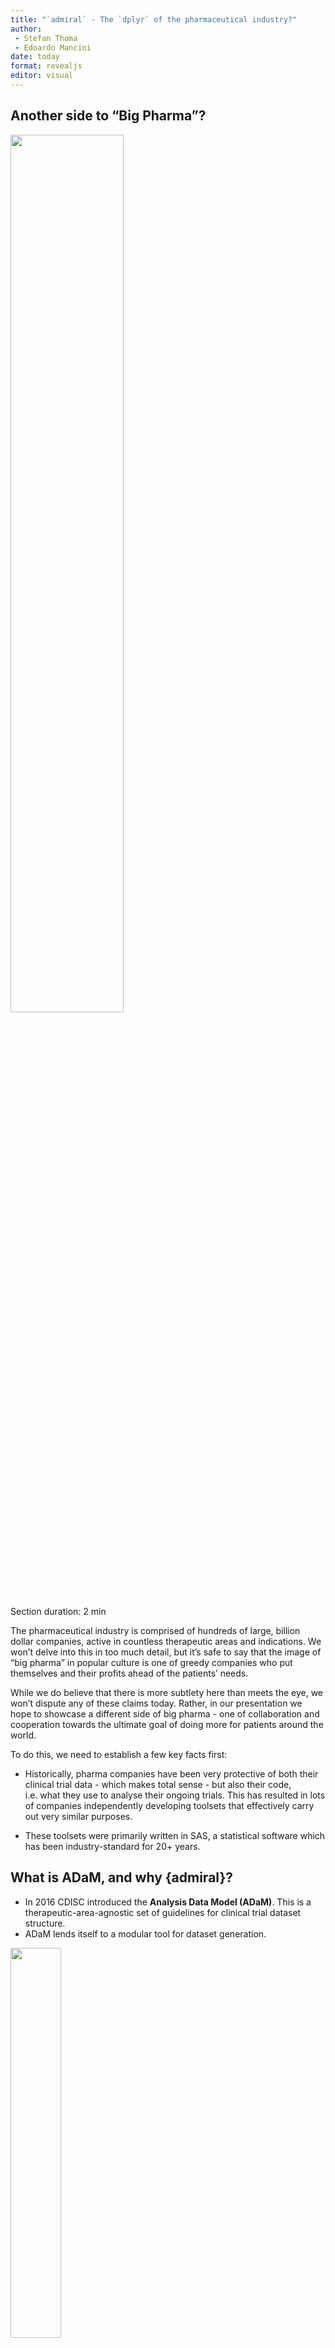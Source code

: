 ```yaml
---
title: "`admiral` - The `dplyr` of the pharmaceutical industry?"
author: 
 - Stefan Thoma
 - Edoardo Mancini
date: today
format: revealjs
editor: visual
---
```


## Another side to "Big Pharma"?

![](media/evil_scientist.jpg){fig-align="center" width=60% height=60%}

::: notes
Section duration: 2 min

The pharmaceutical industry is comprised of hundreds of large, billion dollar companies, active in countless therapeutic areas and indications. We won't delve into this in too much detail, but it's safe to say that the image of "big pharma" in popular culture is one of greedy companies who put themselves and their profits ahead of the patients' needs.

While we do believe that there is more subtlety here than meets the eye, we won't dispute any of these claims today. Rather, in our presentation we hope to showcase a different side of big pharma - one of collaboration and cooperation towards the ultimate goal of doing more for patients around the world. 

To do this, we need to establish a few key facts first:

* Historically, pharma companies have been very protective of both their clinical trial data - which makes total sense - but also their code, i.e. what they use to analyse their ongoing trials. This has resulted in lots of companies independently developing toolsets that effectively carry out very similar purposes.

* These toolsets were primarily written in SAS, a statistical software which has been industry-standard for 20+ years.

:::

## What is ADaM, and why {admiral}?

- In 2016 CDISC introduced the **Analysis Data Model (ADaM)**. This is a therapeutic-area-agnostic set of guidelines for clinical trial dataset structure.
- ADaM lends itself to a modular tool for dataset generation.

::: {layout-ncol=2}
![](media/cdisc.png){width=40% height=40%}

![](media/lego.png){width=20% height=20%}

:::

::: notes
Section duration: 4 min

In 2016, CDISC, which is an institution which sets data standards across the industry, introduced the Analysis Data Model, also known as ADaM. Without delving into too much detail, this can be thought of as a precise set of guidelines mandating the structure of the datasets that underpin clinical trial analysis. So, every company running a clinical trial after 2016 - no matter the therapeutic area - was now required to convert their collected, raw data into ADaM datasets prior to creating the tables, listings and graphs that will be used to evaluate the trial's outcome.

Note that we are glossing over the fact that there exists an intermediate set of datasets called SDTM datasets between the raw datasets step and the ADaM step. This isn't so relevant for our presentation, other than for the fact that it means the starting point for the ADaM datsets is also common across industry.

We also don't need to go into too much detail about what ADaM datasets actually look like, but it's important to understand that the steps used to construct them are often dataset-agnostic. Some examples include:

* Merging a subset of a dataset with another dataset
* Adding derived records based on existing ones
* Converting character strings to dates and imputing missing values

Consequently, it stands to reason that if ever a tool (or package) could exist to aid in the generation of these ADaMs, this tool could be modular: various derivations could be chained together and customised to generate your dataset of interest. Ideally, this package would also interact seamlessly with the {tidyverse}, so that if ever a step for adding a new variable was trivial, then simple {dplyr} code could be slotted in to your derivation sequence. This idea is exactly the thought behind the inception of the {admiral} package.
:::

## {admiral}

:::: {.columns}

::: {.column width=60%}

- **Modular functions** extending dplyr, and **manuals** and **templates**
  - Core functionality that can be extended to specific therapeutic areas
  - Specific to very standardized data and processes
- Created by users for users


:::


::: {.column width=40%}

![](media/cheat_sheet.png)

:::

::::

::: notes

In my view, admiral brings to the table three types of technical value. 
First and most obvious: admiral provides a modular framework for data manipulation that extends the functionalities of `dplyr` and is tailored to the creation of ADaM data sets.
You can see on the right side an example of how this works.
But the value of admiral is not just the functions. 
It also offers extensive manuals and vignettes that describe the programming processes *and* the CDISC data standard mindset behind it. 
In a way, it serves as an extension to the CDISC implementation guides.
And to save a lot of time, it also provides templates for the different types of ADaM datasets that serve as a very practical starting point for ADaM programming. 

Aside from the technical aspects, the open source nature of the project facilitated the emergence of an admiral community.
This community is active both on github and on our slack channel and consists of both users and developers.
The fact that these two overlap is another benefit. 
This allows for efficient development and very short feedback lines.

:::


## Scope of {admiral}
- Establish {admiral} workflow as *the* standard for ADaM creation
  - Build trust
  - Split into core and extension packages


::: notes

What we would like to achieve with admiral is that it is established as *the* standard tool for ADaM creation in R. 
Not just across the all therapeutic areas, but also across the pharmaceutical industry. 
This should help ease the transition of pharmaceutical companies towards an open source workflow for clinical data science. 

For that to happen, other companies must trust the product, as switching to R is a very big challenge for companies with a history of relying on licensed analysis software. 
We must provide a stable solution that is accepted by regulators, and user friendly, and we must ensure that such a project will not be abandoned anytime soon.

The decision to split admiral into one core package and multiple therapeutic area specific extension packages was a way to ensure that resources for admiral are concentrated on the core values at first. 

:::

## Trust {.smaller}

- Started as a collaboration of GSK and Roche
  - Commitment and funding from both Roche and GSK makes it hard to ignore
  - Hard for either company to monetize
  - Ensures that the package stays open source and free to use
  - Maintenance
- Open source from the start 
- Involve community early on
  - Serve the needs of many, not just of one company
  
::: notes

As trust is so important for this project, I want to share what helped us establish this in the first place. 
To begin with, admiral was co-developed by GSK and Roche as a collaboration.
Having such large companies back the admiral project helped it being taken serious from the start. 
Very early on, we were able to ask many programmers across the industry to experiment with and give feedback on the prototype admiral package.
That was very valuable, as it showed us that other companies were interested as well. 

Sharing the license between two companies also makes it much harder to monetize for any company on its own. 
This is a good thing, as other companies probably would not like to jump on a package that might get put behind a pay wall later.
These big names also help as package maintenance will come up at one point in the package life cycle, and abandoning a package is much harder if a companies reputation is somehow tied to it.

:::

## Alignment of extension packages

- Same user “feel” & language
- Same development practices
- Compatible modularity
- Stability and trust
    - Shabby {admiral} extension package harms reputation of {admiral}
    - Less trust means less users and less adoption of open source in the industry
    
::: notes

An extension package extends the core functionality of admiral to a specific therapeutic area. 
This could be for example admiral_onco admiral_vaccine, or admiral_ophtha.
We want those packages to exist and be successful, but the core team does not have the capacity or the therapeutic area knowledge to take on the development of these packages.


Yet, we have certain expectations of the extension packages: 
The package usage, interface and layout should look and feel coherent with the core package. Once a user is familiar with the core package, they should be able to pick up any extension package quickly.
This coherence should not only be on the user level. 
The same should go for developers: 
Code should follow the same standards and practices. 
If a function already exists in the core package it should not be re-implemented in the extension package.
Further, all admiral packages need to be able to work together seamlessly.

Most importantly, the package needs to function reliably. 
Having a sub-standard extension package would reflect badly on teh core package as well. This could erode trust and hinder the adoption of open source practices in the pharmaceutical industry.

High goals. But how do we get there?
:::

## Learnings

- Instructions
    - {admiraldev} rules & templates
    - Git Structure & CICD
    - One core member representative
- Expectation management:
    - Small scope!
    - Effort required
    - Assigned FTE

::: notes
Extension packages are developed in something like a franchise model.
We took away two main points. 
One: 
We must give very clear instructions and structure to the extension developers. 
`admiraldev` is a separate package that was created specifically for admiral developers. 
It lists detailed instructions for code-style, naming and coding conventions, even helper functions and much more.
We also provide github templates and CICD workflows that ensure certain standards like code styling, link checking, test coverage, etc. 
While those two things go a long way, the most resource intensive approach to this franchising is that one member of the core team acts as a representative who is either directly involved in the extension development, or is involved in a consulting function. 

The second important learning is the management of expectation for the extension development teams. 
We have to make sure that a new team carefully considers the scope of their project. 
It should be well defined and achieveable. 
They have to think about the effort required to get there, and whether they can bring enough resources to the table to achieve that. 
Ideally, a certain amount of working percentages should be assigned to the task, and the workload should be shared across different companies. 
And most importantly, it should be clear to the team that this will require ongoing efforts: 
Even after most of the goals are implemented, the package needs to be maintained and periodically updated. 
It needs to be kept in line with the core admiral package, with the most current version of other packages it relies on, and also with changes in data standards, to remain useful to programmers. 

:::
## A success story: {admiralvaccine}

- The COVID-19 pandemic was a worldwide catastrophe, but it was also an opportunity to **collaborate further** within pharma...
- ... Enter {admiralvaccine}!

::: {layout-ncol=2}
![](media/covid.jpg){width=40% height=40%}

![](media/admiralvaccine.png){width=15% height=15%}
:::

::: notes
Section duration: 3 min

One of the greatest successes of our cross-company collaboration lies in the story behind the creation of an admiral extension package to deal with vaccine data. 

To set the scene for you all, within the pharmaceutical industry and the wider world there was a great deal of interest in the area of vaccines during the period between 2020 and 2023 (for obvious reasons). From the outside, we all saw how quickly companies like Pfizer, Moderna and Astra Zeneca were able to bring Covid-19 vaccines to market. You will all appreciate that within the pharma industry, this required huge efforts all areas of drug development, one of which naturally was the creation of vaccine-specific ADaM datasets. 

To cut a long story short, the atmosphere of cross-company collaboration and the contribution framework that we had set up within the {admiral} family meant that we in the {admiral} family were able to connect with programmers from Pfizer, which was a company that had not meaningfully contributed to the open-source {admiral} efforts previously, and empower them take the lead on the creation of {admiralvaccine} - a vaccine-specific extension to {admiral}. The package was co-developed in partnership with two other big pharma companies GSK and Novartis, as well as members of the core {admiral} team who supported the upskilling of this new team and ensured package contents was up to par with our standards. The {admiralvaccine} package released its first version in the summer of 2023, and enabled the sponsor companies to share and open-source many of the vaccine-related learnings they had acquired during the pandemic, and we firmly believe that this will foster even more cross-industry collaborations to tackle any challenges the future might hold.

We should stress that not all aspects of this experience were strictly positive: one chief observation we made was that the team behind the vaccines package was laser-focused on releasing a first version of {admiralvaccine}, but lost lots of interest as the time came to later maintain the package. Maybe this was a by-product of the huge drive and pressure to deliver in the short term that those involved had experienced when working on the vaccines themselves. Consequently within the core {admiral} team we had to work with the {admiralvaccine} leads to convey the importance of package maintenance, and this is an area that we are still working on to this day.

:::

## {admiral}: Looking ahead 

Training models on {admrial} documentation: could genAI be the next frontier?

::: {layout-ncol=2}
![](media/admiral_website.png){width=15% height=15%}

![](media/ai.png){width=20% height=20%}

:::

::: notes
Section duration {1 min}

Similar to {dplyr}, the core {admiral} package has now reached a point of maturity and stability, where we do not anticipate the need for large overhauls of our material in the future. At the same time, our documentation has undergone many rounds of review and is robust and extensive. Industry uptake is contantly on the rise and we see a near future where it is **the** default solution for ADaM creation.

As such, one avenue for improvement in the future is with regards to the learning curve required to get used to the package. AI is all the rage right now, so why not try to apply it to {admiral} as well? At the moment, there are efforts internally at various companies to train LLMs and chatbots on {admiral} documentation, which have proven quite fruitful. There hasn't yet been an Open Source effort in this space, though it is true that because everything is Open Source, the next re-training of something like Chat GPT may suddenly result in the model being an expert on ADaM creation!

So, we are very excited for what the future holds!

_Note: could also talk about automation efforts for {admiral}, but weary of time and having to descrive things like specs first._
:::

## Q&A and Resources

::: notes
Add: admiral website, cheat sheet, anything else?
Mention the Blog as well.
:::




